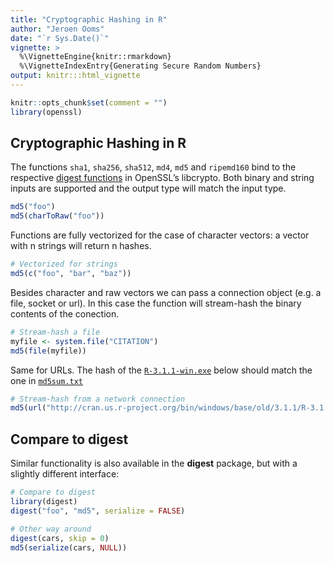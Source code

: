 ```yaml
---
title: "Cryptographic Hashing in R"
author: "Jeroen Ooms"
date: "`r Sys.Date()`"
vignette: >
  %\VignetteEngine{knitr::rmarkdown}
  %\VignetteIndexEntry{Generating Secure Random Numbers}
output: knitr:::html_vignette
---
```


```r
knitr::opts_chunk$set(comment = "")
library(openssl)
```

## Cryptographic Hashing in R

The functions `sha1`, `sha256`, `sha512`, `md4`, `md5` and `ripemd160` bind to the respective [digest functions](https://www.openssl.org/docs/apps/dgst.html) in OpenSSL's libcrypto. Both binary and string inputs are supported and the output type will match the input type.

```r
md5("foo")
md5(charToRaw("foo"))
```

Functions are fully vectorized for the case of character vectors: a vector with n strings will return n hashes.

```r
# Vectorized for strings
md5(c("foo", "bar", "baz"))
```

Besides character and raw vectors we can pass a connection object (e.g. a file, socket or url). In this case the function will stream-hash the binary contents of the conection.

```r
# Stream-hash a file
myfile <- system.file("CITATION")
md5(file(myfile))
```

Same for URLs. The hash of the [`R-3.1.1-win.exe`](http://cran.us.r-project.org/bin/windows/base/old/3.1.1/R-3.1.1-win.exe) below should match the one in [`md5sum.txt`](http://cran.us.r-project.org/bin/windows/base/old/3.1.1/md5sum.txt) 

```r
# Stream-hash from a network connection
md5(url("http://cran.us.r-project.org/bin/windows/base/old/3.1.1/R-3.1.1-win.exe"))
```

## Compare to digest

Similar functionality is also available in the **digest** package, but with a slightly different interface:

```r
# Compare to digest
library(digest)
digest("foo", "md5", serialize = FALSE)

# Other way around
digest(cars, skip = 0)
md5(serialize(cars, NULL))
```
